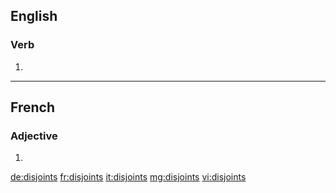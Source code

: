 ==English==

===Verb===
{{head|en|verb form}}

# {{en-third-person singular of|disjoint}}

----

==French==

===Adjective===
{{fr-adj-form}}

# {{masculine plural of|disjoint|lang=fr}}

[[de:disjoints]]
[[fr:disjoints]]
[[it:disjoints]]
[[mg:disjoints]]
[[vi:disjoints]]